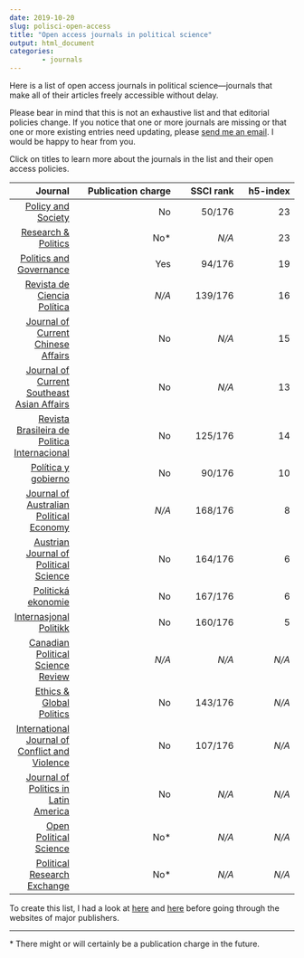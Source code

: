 ```yaml
---
date: 2019-10-20
slug: polisci-open-access
title: "Open access journals in political science"
output: html_document
categories:
        - journals
---
```


Here is a list of open access journals in political science---journals that make all of their articles freely accessible without delay. 

Please bear in mind that this is not an exhaustive list and that editorial policies change. If you notice that one or more journals are missing or that one or more existing entries need updating, please <a href="mailto: resul.umit@unilu.ch">send me an email</a>. I would be happy to hear from you.

Click on titles to learn more about the journals in the list and their open access policies.

| Journal  | Publication charge   | SSCI rank   | h5-index   |
|--------: | -------------------: |-----------: |----------: |
| <a href='https://www.tandfonline.com/toc/rpas20/current'target='_blank'>Policy and Society</a> | No| 50/176 | 23 |
| <a href='https://journals.sagepub.com/home/rap'target='_blank'>Research & Politics</a> | No* | *N/A* | 23 |
| <a href='https://www.cogitatiopress.com/politicsandgovernance'target='_blank'>Politics and Governance</a>  | Yes | 94/176 | 19 |
| <a href='http://www.revistacienciapolitica.cl/index.php/rcp'target='_blank'>Revista de Ciencia Política</a> | *N/A* </a> | 139/176 | 16 |
| <a href='https://journals.sagepub.com/home/cca'target='_blank'>Journal of Current Chinese Affairs</a> | No | *N/A* | 15 |
| <a href='https://journals.sagepub.com/home/saa'target='_blank'>Journal of Current Southeast Asian Affairs</a> | No | *N/A* | 13 |
| <a href='http://www.scielo.br/scielo.php?script=sci_serial&pid=0034-7329&lng=en&nrm=iso'target='_blank'>Revista Brasileira de Politica Internacional</a> | No | 125/176 | 14 |
| <a href='http://www.politicaygobierno.cide.edu/index.php/pyg'target='_blank'>Política y gobierno</a> | No | 90/176 | 10 |
| <a href='http://australianpe.wixsite.com/japehome'target='_blank'>Journal of Australian Political Economy</a> | *N/A* | 168/176 | 8 |
| <a href='https://webapp.uibk.ac.at/ojs2/index.php/OEZP'target='_blank'>Austrian Journal of Political Science</a> | No | 164/176 | 6 |
| <a href='https://www.vse.cz/polek/'target='_blank'>Politická ekonomie</a> | No | 167/176 | 6 |
| <a href='https://tidsskriftet-ip.no/index.php/intpol'target='_blank'>Internasjonal Politikk</a> | No | 160/176 | 5 |
| <a href='https://ojs.unbc.ca/index.php/cpsr/index'target='_blank'>Canadian Political Science Review</a> | *N/A* | *N/A* | *N/A* |
| <a href='https://www.tandfonline.com/toc/zegp20/current'target='_blank'>Ethics & Global Politics</a> | No | 143/176 | *N/A* |
| <a href='http://www.ijcv.org/index.php/ijcv'target='_blank'>International Journal of Conflict and Violence</a> | No | 107/176 | *N/A* |
| <a href='https://journals.sagepub.com/home/pla'target='_blank'>Journal of Politics in Latin America</a> | No | *N/A* | *N/A* |
| <a href='https://www.degruyter.com/view/j/openps'target='_blank'>Open Political Science</a> | No* | *N/A* | *N/A* |
| <a href='https://tandfonline.com/toc/prxx20/current'target='_blank'>Political Research Exchange</a> | No* | *N/A* | *N/A* |

To create this list, I had a look at <a href='https://ooir.org/'target='_blank'>here</a> and <a href='https://doaj.org/'target='_blank'>here</a> before going through the websites of major publishers.

_____

&#42; There might or will certainly be a publication charge in the future.